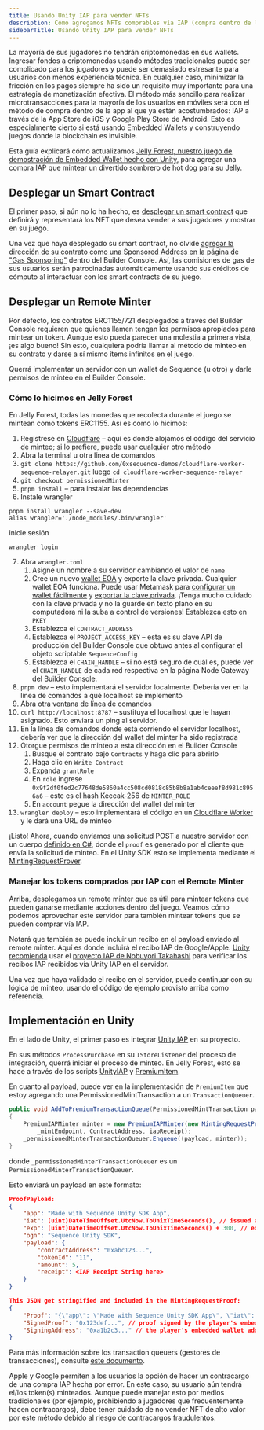 ```yaml
---
title: Usando Unity IAP para vender NFTs
description: Cómo agregamos NFTs comprables vía IAP (compra dentro de la app) en la App Store de iOS y Google Play Store a Jelly Forest y cómo hacer algo similar en sus propios juegos
sidebarTitle: Usando Unity IAP para vender NFTs
---
```


La mayoría de sus jugadores no tendrán criptomonedas en sus wallets. Ingresar fondos a criptomonedas usando métodos tradicionales puede ser complicado para los jugadores y puede ser demasiado estresante para usuarios con menos experiencia técnica. En cualquier caso, minimizar la fricción en los pagos siempre ha sido un requisito muy importante para una estrategia de monetización efectiva. El método más sencillo para realizar microtransacciones para la mayoría de los usuarios en móviles será con el método de compra dentro de la app al que ya están acostumbrados: IAP a través de la App Store de iOS y Google Play Store de Android. Esto es especialmente cierto si está usando Embedded Wallets y construyendo juegos donde la blockchain es invisible.

Esta guía explicará cómo actualizamos [Jelly Forest, nuestro juego de demostración de Embedded Wallet hecho con Unity](/guides/jelly-forest-unity-guide), para agregar una compra IAP que mintear un divertido sombrero de hot dog para su Jelly.

## Desplegar un Smart Contract
El primer paso, si aún no lo ha hecho, es [desplegar un smart contract](/solutions/builder/contracts/deploy-an-item-collection) que definirá y representará los NFT que desea vender a sus jugadores y mostrar en su juego.

Una vez que haya desplegado su smart contract, no olvide [agregar la dirección de su contrato como una Sponsored Address en la página de "Gas Sponsoring"](/solutions/builder/gas-sponsorship#gas-sponsorship-in-builder) dentro del Builder Console. Así, las comisiones de gas de sus usuarios serán patrocinadas automáticamente usando sus créditos de cómputo al interactuar con los smart contracts de su juego.

## Desplegar un Remote Minter
Por defecto, los contratos ERC1155/721 desplegados a través del Builder Console requieren que quienes llamen tengan los permisos apropiados para mintear un token. Aunque esto pueda parecer una molestia a primera vista, ¡es algo bueno! Sin esto, cualquiera podría llamar al método de minteo en su contrato y darse a sí mismo ítems infinitos en el juego.

Querrá implementar un servidor con un wallet de Sequence (u otro) y darle permisos de minteo en el Builder Console.

### Cómo lo hicimos en Jelly Forest
En Jelly Forest, todas las monedas que recolecta durante el juego se mintean como tokens ERC1155. Así es como lo hicimos:
1. Regístrese en [Cloudflare](https://www.cloudflare.com/) – aquí es donde alojamos el código del servicio de minteo; si lo prefiere, puede usar cualquier otro método
2. Abra la terminal u otra línea de comandos
3. `git clone https://github.com/0xsequence-demos/cloudflare-worker-sequence-relayer.git` luego `cd cloudflare-worker-sequence-relayer`
4. `git checkout permissionedMinter`
5. `pnpm install` – para instalar las dependencias
6. Instale wrangler

```
pnpm install wrangler --save-dev
alias wrangler='./node_modules/.bin/wrangler'
```

inicie sesión

```
wrangler login
```

7. Abra `wrangler.toml`
   1. Asigne un nombre a su servidor cambiando el valor de `name`
   2. Cree un nuevo [wallet EOA](https://ethereum.stackexchange.com/questions/5828/what-is-an-eoa-account) y exporte la clave privada. Cualquier wallet EOA funciona. Puede usar Metamask para [configurar un wallet fácilmente](https://support.metamask.io/hc/en-us/articles/360015489531-Getting-started-with-MetaMask) y [exportar la clave privada](https://support.metamask.io/hc/en-us/articles/360015289632-How-to-export-an-account-s-private-key). ¡Tenga mucho cuidado con la clave privada y no la guarde en texto plano en su computadora ni la suba a control de versiones! Establezca esto en `PKEY`
   3. Establezca el `CONTRACT_ADDRESS`
   4. Establezca el `PROJECT_ACCESS_KEY` – esta es su clave API de producción del Builder Console que obtuvo antes al configurar el objeto scriptable `SequenceConfig`
   5. Establezca el `CHAIN_HANDLE` – si no está seguro de cuál es, puede ver el `CHAIN_HANDLE` de cada red respectiva en la página Node Gateway del Builder Console.
8. `pnpm dev` – esto implementará el servidor localmente. Debería ver en la línea de comandos a qué localhost se implementó
9. Abra otra ventana de línea de comandos
10. `curl http://localhost:8787` – sustituya el localhost que le hayan asignado. Esto enviará un ping al servidor.
11. En la línea de comandos donde está corriendo el servidor localhost, debería ver que la dirección del wallet del minter ha sido registrada
12. Otorgue permisos de minteo a esta dirección en el Builder Console
    1. Busque el contrato bajo `Contracts` y haga clic para abrirlo
    2. Haga clic en `Write Contract`
    3. Expanda `grantRole`
    4. En `role` ingrese `0x9f2df0fed2c77648de5860a4cc508cd0818c85b8b8a1ab4ceeef8d981c8956a6` – este es el hash Keccak-256 de `MINTER_ROLE`
    5. En `account` pegue la dirección del wallet del minter
13. `wrangler deploy` – esto implementará el código en un [Cloudflare Worker](https://developers.cloudflare.com/workers/) y le dará una URL de minteo

¡Listo! Ahora, cuando enviamos una solicitud POST a nuestro servidor con un cuerpo [definido en C#](https://github.com/0xsequence/sequence-unity/blob/master/Packages/Sequence-Unity/Sequence/SequenceSDK/Relayer/MintingRequestProver.cs#L103), donde el `proof` es generado por el cliente que envía la solicitud de minteo. En el Unity SDK esto se implementa mediante el [MintingRequestProver](https://github.com/0xsequence/sequence-unity/blob/master/Packages/Sequence-Unity/Sequence/SequenceSDK/Relayer/MintingRequestProver.cs#L27).

### Manejar los tokens comprados por IAP con el Remote Minter
Arriba, desplegamos un remote minter que es útil para mintear tokens que pueden ganarse mediante acciones dentro del juego. Veamos cómo podemos aprovechar este servidor para también mintear tokens que se pueden comprar vía IAP.

Notará que también se puede incluir un recibo en el payload enviado al remote minter. Aquí es donde incluirá el recibo IAP de Google/Apple. [Unity recomienda](https://docs.unity3d.com/Packages/com.unity.purchasing@4.0/manual/BackendReceiptValidation.html) usar el [proyecto IAP de Nobuyori Takahashi](https://github.com/voltrue2/in-app-purchase) para verificar los recibos IAP recibidos vía Unity IAP en el servidor.

Una vez que haya validado el recibo en el servidor, puede continuar con su lógica de minteo, usando el código de ejemplo provisto arriba como referencia.

## Implementación en Unity
En el lado de Unity, el primer paso es integrar [Unity IAP](https://docs.unity3d.com/Manual/UnityIAP.html) en su proyecto.

En sus métodos `ProcessPurchase` en su `IStoreListener` del proceso de integración, querrá iniciar el proceso de minteo. En Jelly Forest, esto se hace a través de los scripts [UnityIAP](https://github.com/0xsequence/sequence-unity-demo/blob/JellyForest/Scripts/UnityIAP.cs) y [PremiumItem](https://github.com/0xsequence/sequence-unity-demo/blob/JellyForest/Scripts/Items/PremiumItem.cs).

En cuanto al payload, puede ver en la implementación de `PremiumItem` que estoy agregando una PermissionedMintTransaction a un `TransactionQueuer`.

```csharp
public void AddToPremiumTransactionQueue(PermissionedMintTransaction payload, string iapReceipt)
{
    PremiumIAPMinter minter = new PremiumIAPMinter(new MintingRequestProver(Wallet, Chain),
        _mintEndpoint, ContractAddress, iapReceipt);
    _permissionedMinterTransactionQueuer.Enqueue((payload, minter));
}
```

donde `_permissionedMinterTransactionQueuer` es un `PermissionedMinterTransactionQueuer`.

Esto enviará un payload en este formato:

```json
ProofPayload: 
{
    "app": "Made with Sequence Unity SDK App",
    "iat": (uint)DateTimeOffset.UtcNow.ToUnixTimeSeconds(), // issued at time 
    "exp": (uint)DateTimeOffset.UtcNow.ToUnixTimeSeconds() + 300, // expiry time 
    "ogn": "Sequence Unity SDK",
    "payload": {
        "contractAddress": "0xabc123...",
        "tokenId": "11",
        "amount": 5,
        "receipt": <IAP Receipt String here>
    }
}

This JSON get stringified and included in the MintingRequestProof:
{
    "Proof": "{\"app\": \"Made with Sequence Unity SDK App\", \"iat\": ...}",
    "SignedProof": "0x123def...", // proof signed by the player's embedded wallet
    "SigningAddress": "0xa1b2c3..." // the player's embedded wallet address
}
```

Para más información sobre los transaction queuers (gestores de transacciones), consulte [este documento](/sdk/unity/power/write-to-blockchain#transaction-queuers).

<Warning>
  Apple y Google permiten a los usuarios la opción de hacer un contracargo de una compra IAP hecha por error. En este caso, su usuario aún tendrá el/los token(s) minteados. Aunque puede manejar esto por medios tradicionales (por ejemplo, prohibiendo a jugadores que frecuentemente hacen contracargos), debe tener cuidado de no vender NFT de alto valor por este método debido al riesgo de contracargos fraudulentos.
</Warning>